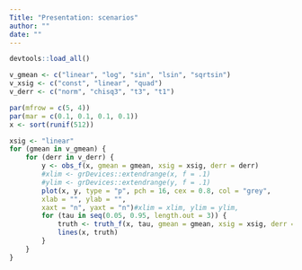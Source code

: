 ```yaml
---
Title: "Presentation: scenarios"
author: ""
date: ""
---
```


```r
devtools::load_all()
```
```r
v_gmean <- c("linear", "log", "sin", "lsin", "sqrtsin")
v_xsig <- c("const", "linear", "quad")
v_derr <- c("norm", "chisq3", "t3", "t1")
```
```r
par(mfrow = c(5, 4))
par(mar = c(0.1, 0.1, 0.1, 0.1))
x <- sort(runif(512))

xsig <- "linear"
for (gmean in v_gmean) {
    for (derr in v_derr) {
        y <- obs_f(x, gmean = gmean, xsig = xsig, derr = derr)
        #xlim <- grDevices::extendrange(x, f = .1)
        #ylim <- grDevices::extendrange(y, f = .1)
        plot(x, y, type = "p", pch = 16, cex = 0.8, col = "grey",
        xlab = "", ylab = "",
        xaxt = "n", yaxt = "n")#xlim = xlim, ylim = ylim, 
        for (tau in seq(0.05, 0.95, length.out = 3)) {
            truth <- truth_f(x, tau, gmean = gmean, xsig = xsig, derr = derr)
            lines(x, truth)
        }
    }
}
```